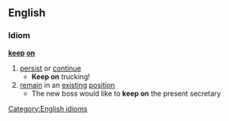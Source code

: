 ==English==
===Idiom===
'''[[keep]] [[on]]'''
#[[persist]] or [[continue]]
#* '''Keep on''' trucking!
#[[remain]] in an [[existing]] [[position]]
#* The new boss would like to '''keep on''' the present secretary
[[Category:English idioms]]